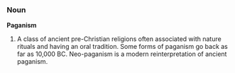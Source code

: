 ===Noun===
'''Paganism'''

# A class of ancient pre-Christian religions often associated with nature rituals and having an oral tradition. Some forms of paganism go back as far as 10,000 BC. Neo-paganism is a modern reinterpretation of ancient paganism.